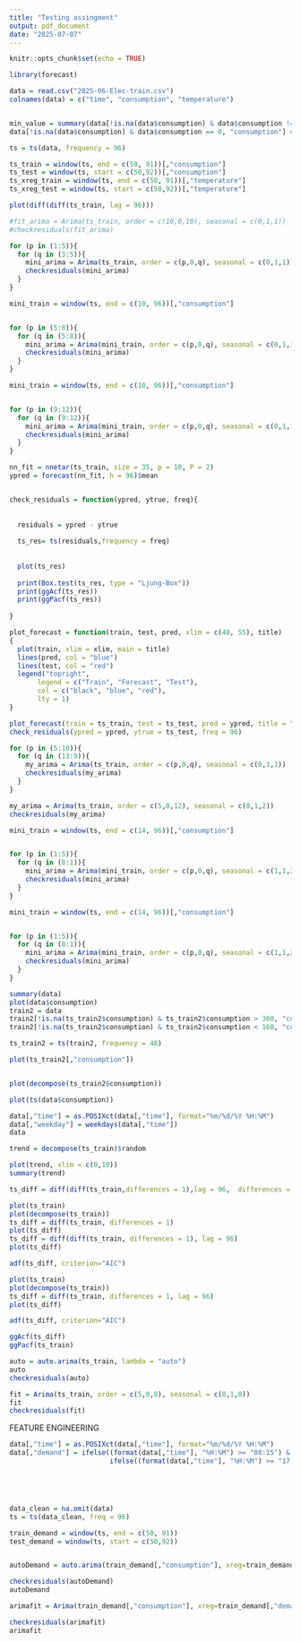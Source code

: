 ```yaml
---
title: "Testing assingment"
output: pdf_document
date: "2025-07-07"
---
```


```r
knitr::opts_chunk$set(echo = TRUE)

library(forecast)
```

```r
data = read.csv("2025-06-Elec-train.csv")
colnames(data) = c("time", "consumption", "temperature")


min_value = summary(data[!is.na(data$consumption) & data$consumption != 0, "consumption"])[1]
data[!is.na(data$consumption) & data$consumption == 0, "consumption"] = min_value

ts = ts(data, frequency = 96)

ts_train = window(ts, end = c(50, 91))[,"consumption"]
ts_test = window(ts, start = c(50,92))[,"consumption"]
ts_xreg_train = window(ts, end = c(50, 91))[,"temperature"]
ts_xreg_test = window(ts, start = c(50,92))[,"temperature"]
```

```r
plot(diff(diff(ts_train, lag = 96)))
```


```r
#fit_arima = Arima(ts_train, order = c(10,0,10), seasonal = c(0,1,1))
#checkresiduals(fit_arima)

```

```r
for (p in (1:5)){
  for (q in (3:5)){
    mini_arima = Arima(ts_train, order = c(p,0,q), seasonal = c(0,1,1))
    checkresiduals(mini_arima)
  }
}
```

```r
mini_train = window(ts, end = c(10, 96))[,"consumption"]


for (p in (5:8)){
  for (q in (5:8)){
    mini_arima = Arima(mini_train, order = c(p,0,q), seasonal = c(0,1,1))
    checkresiduals(mini_arima)
  }
}
```
```r
mini_train = window(ts, end = c(10, 96))[,"consumption"]


for (p in (9:12)){
  for (q in (9:12)){
    mini_arima = Arima(mini_train, order = c(p,0,q), seasonal = c(0,1,1))
    checkresiduals(mini_arima)
  }
}
```
```r
nn_fit = nnetar(ts_train, size = 35, p = 10, P = 2)
ypred = forecast(nn_fit, h = 96)$mean 


check_residuals = function(ypred, ytrue, freq){
  
  
  residuals = ypred - ytrue
  
  ts_res= ts(residuals,frequency = freq)
  
  
  plot(ts_res)
  
  print(Box.test(ts_res, type = "Ljung-Box"))
  print(ggAcf(ts_res))
  print(ggPacf(ts_res))
  
}

plot_forecast = function(train, test, pred, xlim = c(40, 55), title)
{ 
  plot(train, xlim = xlim, main = title)
  lines(pred, col = "blue")
  lines(test, col = "red")
  legend("topright", 
       legend = c("Train", "Forecast", "Test"), 
       col = c("black", "blue", "red"), 
       lty = 1)
}

plot_forecast(train = ts_train, test = ts_test, pred = ypred, title = "Neural Networks")
check_residuals(ypred = ypred, ytrue = ts_test, freq = 96)


```

```r

for (p in (5:10)){
  for (q in (13:9)){
    my_arima = Arima(ts_train, order = c(p,0,q), seasonal = c(0,1,1))
    checkresiduals(my_arima)
  }
}

```

```r

my_arima = Arima(ts_train, order = c(5,0,12), seasonal = c(0,1,2))
checkresiduals(my_arima)

```
```r
mini_train = window(ts, end = c(14, 96))[,"consumption"]


for (p in (1:5)){
  for (q in (8:1)){
    mini_arima = Arima(mini_train, order = c(p,0,q), seasonal = c(1,1,2))5
    checkresiduals(mini_arima)
  }
}
```


```r
mini_train = window(ts, end = c(14, 96))[,"consumption"]


for (p in (1:5)){
  for (q in (8:1)){
    mini_arima = Arima(mini_train, order = c(p,0,q), seasonal = c(1,1,2))
    checkresiduals(mini_arima)
  }
}
```


```r
summary(data)
plot(data$consumption)
train2 = data
train2[!is.na(ts_train2$consumption) & ts_train2$consumption > 300, "consumption"] = 300
train2[!is.na(ts_train2$consumption) & ts_train2$consumption < 160, "consumption"] = 160

ts_train2 = ts(train2, frequency = 48)

plot(ts_train2[,"consumption"])


plot(decompose(ts_train2$consumption))

```

```r
plot(ts(data$consumption))
```
```r
data[,"time"] = as.POSIXct(data[,"time"], format="%m/%d/%Y %H:%M")
data[,"weekday"] = weekdays(data[,"time"])
data

trend = decompose(ts_train)$random

plot(trend, xlim = c(0,10))
summary(trend)

```




```r

ts_diff = diff(diff(ts_train,differences = 1),lag = 96,  differences = 1)

plot(ts_train)
plot(decompose(ts_train))
ts_diff = diff(ts_train, differences = 1)
plot(ts_diff)
ts_diff = diff(diff(ts_train, differences = 1), lag = 96)
plot(ts_diff)

adf(ts_diff, criterion="AIC")

```

```r

plot(ts_train)
plot(decompose(ts_train))
ts_diff = diff(ts_train, differences = 1, lag = 96)
plot(ts_diff)

adf(ts_diff, criterion="AIC")

ggAcf(ts_diff)
ggPacf(ts_train)

```

```r

auto = auto.arima(ts_train, lambda = "auto")
auto
checkresiduals(auto)

```

```r
fit = Arima(ts_train, order = c(5,0,0), seasonal = c(0,1,0))
fit
checkresiduals(fit)
```
FEATURE ENGINEERING

```r

data[,"time"] = as.POSIXct(data[,"time"], format="%m/%d/%Y %H:%M")
data[,"demand"] = ifelse((format(data[,"time"], "%H:%M") >= "08:15") & (format(data[,"time"], "%H:%M") <= "17:00"),1,
                         ifelse((format(data[,"time"], "%H:%M") >= "17:00") & (format(data[,"time"], "%H:%M") <= "23:00"),2,0)) #1 - high demand 0 - low demand





data_clean = na.omit(data)
ts = ts(data_clean, freq = 96)

train_demand = window(ts, end = c(50, 91))
test_demand = window(ts, start = c(50,92))


autoDemand = auto.arima(train_demand[,"consumption"], xreg=train_demand[,"demand"], seasonal = TRUE)

checkresiduals(autoDemand)
autoDemand

```

```r
arimafit = Arima(train_demand[,"consumption"], xreg=train_demand[,"demand"], order = c(1,1,2), seasonal = c(0,1,1))

checkresiduals(arimafit)
arimafit
```

